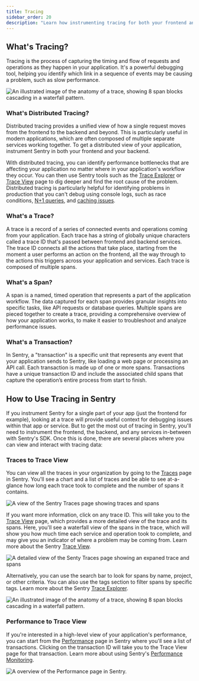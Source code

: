```yaml
---
title: Tracing
sidebar_order: 20
description: "Learn how instrumenting tracing for both your frontend and backend can help identify and debug application performance issues. Distributed tracing will allow you to see the impact of errors across your full stack and microservices."
---
```


## What's Tracing?

Tracing is the process of capturing the timing and flow of requests and operations as they happen in your application. It's a powerful debugging tool, helping you identify which link in a sequence of events may be causing a problem, such as slow performance.

![An illustrated image of the anatomy of a trace, showing 8 span blocks cascading in a waterfall pattern.](./img/The-anatomy-of-a-trace.png)

### What's Distributed Tracing?

Distributed tracing provides a unified view of how a single request moves from the frontend to the backend and beyond. This is particularly useful in modern applications, which are often composed of multiple separate services working together. To get a distributed view of your application, instrument Sentry in both your frontend and your backend.

With distributed tracing, you can identify performance bottlenecks that are affecting your application no matter where in your application's workflow they occur. You can then use Sentry tools such as the [Trace Explorer](/product/explore/traces/) or [Trace View](/concepts/key-terms/tracing/trace-view/) page to dig deeper and find the root cause of the problem. Distributed tracing is particularly helpful for identifying problems in production that you can't debug using console logs, such as race conditions, [N+1 queries](/product/issues/issue-details/performance-issues/n-one-queries/), and [caching issues](/product/insights/caches/).

### What's a Trace?

A trace is a record of a series of connected events and operations coming from your application. Each trace has a string of globally unique characters called a trace ID that's passed between frontend and backend services. The trace ID connects all the actions that take place, starting from the moment a user performs an action on the frontend, all the way through to the actions this triggers across your application and services. Each trace is composed of multiple spans.

### What's a Span?
A span is a named, timed operation that represents a part of the application workflow. The data captured for each span provides granular insights into specific tasks, like API requests or database queries. Multiple spans are pieced together to create a trace, providing a comprehensive overview of how your application works, to make it easier to troubleshoot and analyze performance issues.

### What's a Transaction?

In Sentry, a "transaction" is a specific unit that represents any event that your application sends to Sentry, like loading a web page or processing an API call. Each transaction is made up of one or more spans. Transactions have a unique transaction ID and include the associated child spans that capture the operation’s entire process from start to finish.

## How to Use Tracing in Sentry

If you instrument Sentry for a single part of your app (just the frontend for example), looking at a trace will provide useful context for debugging issues within that app or service. But to get the most out of tracing in Sentry, you'll need to instrument the frontend, the backend, and any services in-between with Sentry's SDK. Once this is done, there are several places where you can view and interact with tracing data:

### Traces to Trace View

You can view all the traces in your organization by going to the [Traces](https://sentry.io/orgredirect/organizations/:orgslug/traces/) page in Sentry. You'll see a chart and a list of traces and be able to see at-a-glance how long each trace took to complete and the number of spans it contains.

![A view of the Sentry Traces page showing traces and spans](./img/Traces-page.png)

If you want more information, click on any trace ID. This will take you to the [Trace View](https://sentry.io/orgredirect/organizations/:orgslug/traces/traceid/) page, which provides a more detailed view of the trace and its spans. Here, you'll see a waterfall view of the spans in the trace, which will show you how much time each service and operation took to complete, and may give you an indicator of where a problem may be coming from. Learn more about the Sentry [Trace View](/concepts/key-terms/tracing/trace-view/).

![A detailed view of the Senty Traces page showing an expaned trace and spans](./img/Trace-view-page.png)

Alternatively, you can use the search bar to look for spans by name, project, or other criteria. You can also use the tags section to filter spans by specific tags. Learn more about the Sentry [Trace Explorer](/product/explore/traces/).

![An illustrated image of the anatomy of a trace, showing 8 span blocks cascading in a waterfall pattern.](./img/Traces-details-page.png)

### Performance to Trace View

If you're interested in a high-level view of your application's performance, you can start from the [Performance](https://sentry.io/orgredirect/organizations/:orgslug/performance/) page in Sentry where you'll see a list of transactions. Clicking on the transaction ID will take you to the Trace View page for that transaction. Learn more about using Sentry's [Performance Monitoring](/product/performance/).

![A overview of the Performance page in Sentry.](./img/Performance-page.png)
